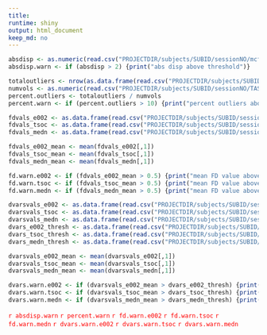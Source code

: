```yaml
---
title:
runtime: shiny
output: html_document
keep_md: no
---
```


```r
absdisp <- as.numeric(read.csv("PROJECTDIR/subjects/SUBID/sessionNO/mcflirt_data/TASK_data_abs_mean.rms", header = FALSE))
absdisp.warn <- if (absdisp > 2) {print("abs disp above threshold")}

totaloutliers <- nrow(as.data.frame(read.csv("PROJECTDIR/subjects/SUBID/sessionNO/TASK/SUBID_all_outliers.txt", header = FALSE)))
numvols <- as.numeric(read.csv("PROJECTDIR/subjects/SUBID/sessionNO/TASK/numvols", header = FALSE))
percent.outliers <- totaloutliers / numvols
percent.warn <- if (percent.outliers > 10) {print("percent outliers above threshold")}

fdvals_e002 <- as.data.frame(read.csv("PROJECTDIR/subjects/SUBID/sessionNO/TASK/TASK_e002_fd_vals", header = FALSE))
fdvals_tsoc <- as.data.frame(read.csv("PROJECTDIR/subjects/SUBID/sessionNO/TASK/TASK_e00213_tsoc_fd_vals", header = FALSE))
fdvals_medn <- as.data.frame(read.csv("PROJECTDIR/subjects/SUBID/sessionNO/TASK/TASK_e00213_medn_fd_vals", header = FALSE))

fdvals_e002_mean <- mean(fdvals_e002[,1])
fdvals_tsoc_mean <- mean(fdvals_tsoc[,1])
fdvals_medn_mean <- mean(fdvals_medn[,1])

fd.warn.e002 <- if (fdvals_e002_mean > 0.5) {print("mean FD value above threshold for e002")}
fd.warn.tsoc <- if (fdvals_tsoc_mean > 0.5) {print("mean FD value above threshold for tsoc")}
fd.warn.medn <- if (fdvals_medn_mean > 0.5) {print("mean FD value above threshold for medn")}

dvarsvals_e002 <- as.data.frame(read.csv("PROJECTDIR/subjects/SUBID/sessionNO/TASK/TASK_e002_dvars_vals", header = FALSE))
dvarsvals_tsoc <- as.data.frame(read.csv("PROJECTDIR/subjects/SUBID/sessionNO/TASK/TASK_e00213_tsoc_dvars_vals", header = FALSE))
dvarsvals_medn <- as.data.frame(read.csv("PROJECTDIR/subjects/SUBID/sessionNO/TASK/TASK_e00213_medn_dvars_vals", header = FALSE))
dvars_e002_thresh <- as.data.frame(read.csv("PROJECTDIR/subjects/SUBID/sessionNO/TASK/TASK_e002_dvars_thresh", header = FALSE))
dvars_tsoc_thresh <- as.data.frame(read.csv("PROJECTDIR/subjects/SUBID/sessionNO/TASK/TASK_e00213_tsoc_dvars_thresh", header = FALSE))
dvars_medn_thresh <- as.data.frame(read.csv("PROJECTDIR/subjects/SUBID/sessionNO/TASK/TASK_e00213_medn_dvars_thresh", header = FALSE))

dvarsvals_e002_mean <- mean(dvarsvals_e002[,1])
dvarsvals_tsoc_mean <- mean(dvarsvals_tsoc[,1])
dvarsvals_medn_mean <- mean(dvarsvals_medn[,1])

dvars.warn.e002 <- if (dvarsvals_e002_mean > dvars_e002_thresh) {print("mean DVARS value above threshold for e002")}
dvars.warn.tsoc <- if (dvarsvals_tsoc_mean > dvars_tsoc_thresh) {print("mean DVARS value above threshold for tsoc")}
dvars.warn.medn <- if (dvarsvals_medn_mean > dvars_medn_thresh) {print("mean DVARS value above threshold for medn")}

```
<span style="color:red">`r absdisp.warn`</span>
<span style="color:red">`r percent.warn`</span>
<span style="color:red">`r fd.warn.e002`</span>
<span style="color:red">`r fd.warn.tsoc`</span>
<span style="color:red">`r fd.warn.medn`</span>
<span style="color:red">`r dvars.warn.e002`</span>
<span style="color:red">`r dvars.warn.tsoc`</span>
<span style="color:red">`r dvars.warn.medn`</span>

